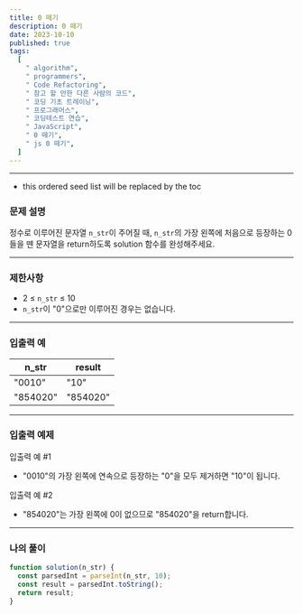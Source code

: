 ```yaml
---
title: 0 떼기
description: 0 떼기
date: 2023-10-10
published: true
tags:
  [
    " algorithm",
    " programmers",
    " Code Refactoring",
    " 참고 할 만한 다른 사람의 코드",
    " 코딩 기초 트레이닝",
    " 프로그래머스",
    " 코딩테스트 연습",
    " JavaScript",
    " 0 떼기",
    " js 0 떼기",
  ]
---
```


---

- this ordered seed list will be replaced by the toc

### 문제 설명

정수로 이루어진 문자열 `n_str`이 주어질 때, `n_str`의 가장 왼쪽에 처음으로 등장하는 0들을 뗀 문자열을 return하도록 solution 함수를 완성해주세요.

---

### 제한사항

- 2 ≤ `n_str` ≤ 10
- `n_str`이 "0"으로만 이루어진 경우는 없습니다.

---

### 입출력 예

| n_str    | result   |
| -------- | -------- |
| "0010"   | "10"     |
| "854020" | "854020" |

---

### 입출력 예제

입출력 예 #1

- "0010"의 가장 왼쪽에 연속으로 등장하는 "0"을 모두 제거하면 "10"이 됩니다.

입출력 예 #2

- "854020"는 가장 왼쪽에 0이 없으므로 "854020"을 return합니다.

---

### 나의 풀이

```jsx
function solution(n_str) {
  const parsedInt = parseInt(n_str, 10);
  const result = parsedInt.toString();
  return result;
}
```
